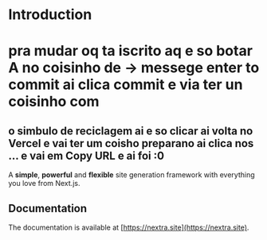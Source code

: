 # Introduction
# pra mudar oq ta iscrito aq e so botar A no coisinho de -> messege enter to commit ai clica commit e via ter un coisinho com 

## o simbulo de reciclagem ai e so clicar ai volta no Vercel e vai ter um coisho preparano ai clica nos ... e vai em Copy URL e ai foi :0
A **simple**, **powerful** and **flexible** site generation framework with everything you love from Next.js.

## Documentation

The documentation is available at [https://nextra.site](https://nextra.site).

